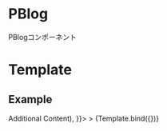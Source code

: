 
<Meta title="Molecules/PBlog" component={PBlog} />

# PBlog

PBlogコンポーネント

# Template


## Example

<Canvas>
  <Story
    name="PBlog"
    args={{
      url: "/",
      thumbnail: {
        src: Image,
        alt: "Quia saepe facilis et eum ea tempore quo.",
      },
      date: new Date("2022/06/06"),
      category: "Rustic",
      title: "Nulla error repellat repellat omnis et.",
      tags: ["natus", "deleniti"],
      heading: "h3",
      creditContent: (<div>Additional Content</div>),
    }}>
  >
    {Template.bind({})}
  </Story>
</Canvas>

<Props story="PBlog" />
